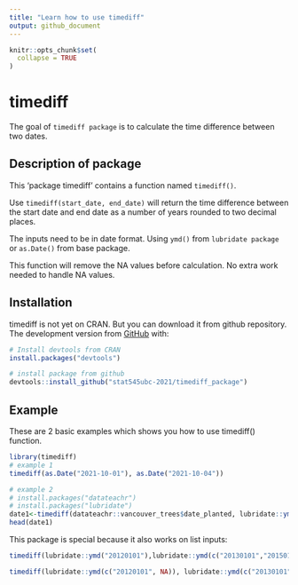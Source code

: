 ```yaml
---
title: "Learn how to use timediff"
output: github_document
---
```

```r
knitr::opts_chunk$set(
  collapse = TRUE
)
```

# timediff

The goal of `timediff package` is to calculate the time difference between two dates.


## Description of package

This 'package timediff' contains a function named `timediff()`. 

Use `timediff(start_date, end_date)` will return the time difference between the start date and end date as a number of years rounded to two decimal places.

The inputs need to be in date format. Using `ymd()` from `lubridate package` or `as.Date()` from base package. 

This function will remove the NA values before calculation. No extra work needed to handle NA values. 

## Installation

timediff is not yet on CRAN. But you can download it from github repository. The development version from [GitHub](https://github.com/) with:

``` r
# Install devtools from CRAN
install.packages("devtools")

# install package from github
devtools::install_github("stat545ubc-2021/timediff_package")
```

## Example

These are 2 basic examples which shows you how to use timediff() function. 

```r
library(timediff)
# example 1
timediff(as.Date("2021-10-01"), as.Date("2021-10-04"))

# example 2
# install.packages("datateachr")
# install.packages("lubridate")
date1<-timediff(datateachr::vancouver_trees$date_planted, lubridate::ymd("2021-10-04"))
head(date1)
```

This package is special because it also works on list inputs: 

```r
timediff(lubridate::ymd("20120101"),lubridate::ymd(c("20130101","20150101")))
```

```r
timediff(lubridate::ymd(c("20120101", NA)), lubridate::ymd(c("20130101","20150101")))
```

